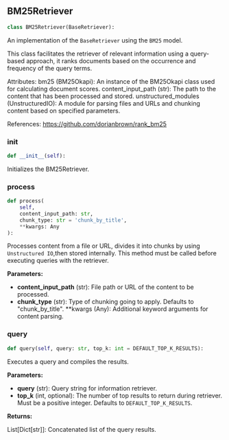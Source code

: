 <a id="camel.retrievers.bm25_retriever"></a>

<a id="camel.retrievers.bm25_retriever.BM25Retriever"></a>

## BM25Retriever

```python
class BM25Retriever(BaseRetriever):
```

An implementation of the `BaseRetriever` using the `BM25` model.

This class facilitates the retriever of relevant information using a
query-based approach, it ranks documents based on the occurrence and
frequency of the query terms.

Attributes:
bm25 (BM25Okapi): An instance of the BM25Okapi class used for
calculating document scores.
content_input_path (str): The path to the content that has been
processed and stored.
unstructured_modules (UnstructuredIO): A module for parsing files and
URLs and chunking content based on specified parameters.

References:
https://github.com/dorianbrown/rank_bm25

<a id="camel.retrievers.bm25_retriever.BM25Retriever.__init__"></a>

### __init__

```python
def __init__(self):
```

Initializes the BM25Retriever.

<a id="camel.retrievers.bm25_retriever.BM25Retriever.process"></a>

### process

```python
def process(
    self,
    content_input_path: str,
    chunk_type: str = 'chunk_by_title',
    **kwargs: Any
):
```

Processes content from a file or URL, divides it into chunks by
using `Unstructured IO`,then stored internally. This method must be
called before executing queries with the retriever.

**Parameters:**

- **content_input_path** (str): File path or URL of the content to be processed.
- **chunk_type** (str): Type of chunking going to apply. Defaults to "chunk_by_title". **kwargs (Any): Additional keyword arguments for content parsing.

<a id="camel.retrievers.bm25_retriever.BM25Retriever.query"></a>

### query

```python
def query(self, query: str, top_k: int = DEFAULT_TOP_K_RESULTS):
```

Executes a query and compiles the results.

**Parameters:**

- **query** (str): Query string for information retriever.
- **top_k** (int, optional): The number of top results to return during retriever. Must be a positive integer. Defaults to `DEFAULT_TOP_K_RESULTS`.

**Returns:**

  List[Dict[str]]: Concatenated list of the query results.
